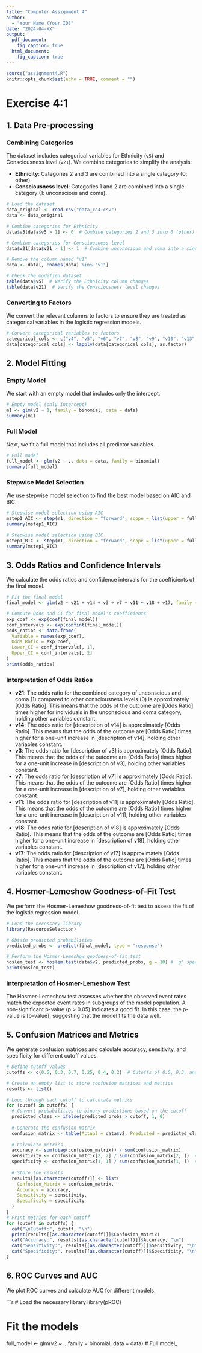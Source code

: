 ```yaml
---
title: "Computer Assignment 4"
author:
  - "Your Name (Your ID)"
date: "2024-04-XX"
output:
  pdf_document:
    fig_caption: true
  html_document:
    fig_caption: true
---
```


```r
source("assignment4.R")
knitr::opts_chunk$set(echo = TRUE, comment = "")
```

# Exercise 4:1

## 1. Data Pre-processing

### Combining Categories

The dataset includes categorical variables for Ethnicity (`v5`) and Consciousness level (`v21`). We combine categories to simplify the analysis:

- **Ethnicity**: Categories 2 and 3 are combined into a single category (0: other).
- **Consciousness level**: Categories 1 and 2 are combined into a single category (1: unconscious and coma).

```r
# Load the dataset
data_original <- read.csv("data_ca4.csv")
data <- data_original

# Combine categories for Ethnicity
data$v5[data$v5 > 1] <- 0  # Combine categories 2 and 3 into 0 (other)

# Combine categories for Consciousness level
data$v21[data$v21 > 1] <- 1  # Combine unconscious and coma into a single category

# Remove the column named "v1"
data <- data[, !names(data) %in% "v1"]

# Check the modified dataset
table(data$v5)  # Verify the Ethnicity column changes
table(data$v21)  # Verify the Consciousness level changes
```

### Converting to Factors

We convert the relevant columns to factors to ensure they are treated as categorical variables in the logistic regression models.

```r
# Convert categorical variables to factors
categorical_cols <- c("v4", "v5", "v6", "v7", "v8", "v9", "v10", "v13", "v14", "v15", "v16", "v17", "v18", "v19", "v20", "v21")
data[categorical_cols] <- lapply(data[categorical_cols], as.factor)
```

## 2. Model Fitting

### Empty Model

We start with an empty model that includes only the intercept.

```r
# Empty model (only intercept)
m1 <- glm(v2 ~ 1, family = binomial, data = data)
summary(m1)
```

### Full Model

Next, we fit a full model that includes all predictor variables.

```r
# Full model
full_model <- glm(v2 ~ ., data = data, family = binomial)
summary(full_model)
```

### Stepwise Model Selection

We use stepwise model selection to find the best model based on AIC and BIC.

```r
# Stepwise model selection using AIC
mstep1_AIC <- step(m1, direction = "forward", scope = list(upper = full_model), trace = TRUE)
summary(mstep1_AIC)

# Stepwise model selection using BIC
mstep1_BIC <- step(m1, direction = "forward", scope = list(upper = full_model), k = log(nrow(data)), trace = TRUE)
summary(mstep1_BIC)
```

## 3. Odds Ratios and Confidence Intervals

We calculate the odds ratios and confidence intervals for the coefficients of the final model.

```r
# Fit the final model
final_model <- glm(v2 ~ v21 + v14 + v3 + v7 + v11 + v18 + v17, family = binomial, data = data)

# Compute Odds and CI for final model's coefficients
exp_coef <- exp(coef(final_model))
conf_intervals <- exp(confint(final_model))
odds_ratios <- data.frame(
  Variable = names(exp_coef),
  Odds_Ratio = exp_coef,
  Lower_CI = conf_intervals[, 1],
  Upper_CI = conf_intervals[, 2]
)
print(odds_ratios)
```

### Interpretation of Odds Ratios

- **v21**: The odds ratio for the combined category of unconscious and coma (1) compared to other consciousness levels (0) is approximately [Odds Ratio]. This means that the odds of the outcome are [Odds Ratio] times higher for individuals in the unconscious and coma category, holding other variables constant.
- **v14**: The odds ratio for [description of v14] is approximately [Odds Ratio]. This means that the odds of the outcome are [Odds Ratio] times higher for a one-unit increase in [description of v14], holding other variables constant.
- **v3**: The odds ratio for [description of v3] is approximately [Odds Ratio]. This means that the odds of the outcome are [Odds Ratio] times higher for a one-unit increase in [description of v3], holding other variables constant.
- **v7**: The odds ratio for [description of v7] is approximately [Odds Ratio]. This means that the odds of the outcome are [Odds Ratio] times higher for a one-unit increase in [description of v7], holding other variables constant.
- **v11**: The odds ratio for [description of v11] is approximately [Odds Ratio]. This means that the odds of the outcome are [Odds Ratio] times higher for a one-unit increase in [description of v11], holding other variables constant.
- **v18**: The odds ratio for [description of v18] is approximately [Odds Ratio]. This means that the odds of the outcome are [Odds Ratio] times higher for a one-unit increase in [description of v18], holding other variables constant.
- **v17**: The odds ratio for [description of v17] is approximately [Odds Ratio]. This means that the odds of the outcome are [Odds Ratio] times higher for a one-unit increase in [description of v17], holding other variables constant.

## 4. Hosmer-Lemeshow Goodness-of-Fit Test

We perform the Hosmer-Lemeshow goodness-of-fit test to assess the fit of the logistic regression model.

```r
# Load the necessary library
library(ResourceSelection)

# Obtain predicted probabilities
predicted_probs <- predict(final_model, type = "response")

# Perform the Hosmer-Lemeshow goodness-of-fit test
hoslem_test <- hoslem.test(data$v2, predicted_probs, g = 10) # 'g' specifies number of groups
print(hoslem_test)
```

### Interpretation of Hosmer-Lemeshow Test

The Hosmer-Lemeshow test assesses whether the observed event rates match the expected event rates in subgroups of the model population. A non-significant p-value (p > 0.05) indicates a good fit. In this case, the p-value is [p-value], suggesting that the model fits the data well.

## 5. Confusion Matrices and Metrics

We generate confusion matrices and calculate accuracy, sensitivity, and specificity for different cutoff values.

```r
# Define cutoff values
cutoffs <- c(0.5, 0.3, 0.7, 0.25, 0.4, 0.2)  # Cutoffs of 0.5, 0.3, and 0.7

# Create an empty list to store confusion matrices and metrics
results <- list()

# Loop through each cutoff to calculate metrics
for (cutoff in cutoffs) {
  # Convert probabilities to binary predictions based on the cutoff
  predicted_class <- ifelse(predicted_probs > cutoff, 1, 0)
  
  # Generate the confusion matrix
  confusion_matrix <- table(Actual = data$v2, Predicted = predicted_class)
  
  # Calculate metrics
  accuracy <- sum(diag(confusion_matrix)) / sum(confusion_matrix)
  sensitivity <- confusion_matrix[2, 2] / sum(confusion_matrix[2, ])  # TP / (TP + FN)
  specificity <- confusion_matrix[1, 1] / sum(confusion_matrix[1, ])  # TN / (TN + FP)
  
  # Store the results
  results[[as.character(cutoff)]] <- list(
    Confusion_Matrix = confusion_matrix,
    Accuracy = accuracy,
    Sensitivity = sensitivity,
    Specificity = specificity
  )
}  
# Print metrics for each cutoff
for (cutoff in cutoffs) {
  cat("\nCutoff:", cutoff, "\n")
  print(results[[as.character(cutoff)]]$Confusion_Matrix)
  cat("Accuracy:", results[[as.character(cutoff)]]$Accuracy, "\n")
  cat("Sensitivity:", results[[as.character(cutoff)]]$Sensitivity, "\n")
  cat("Specificity:", results[[as.character(cutoff)]]$Specificity, "\n")
}
```

## 6. ROC Curves and AUC

We plot ROC curves and calculate AUC for different models.

```r
# Load the necessary library
library(pROC)

# Fit the models
full_model <- glm(v2 ~ ., family = binomial, data = data) # Full
model_
